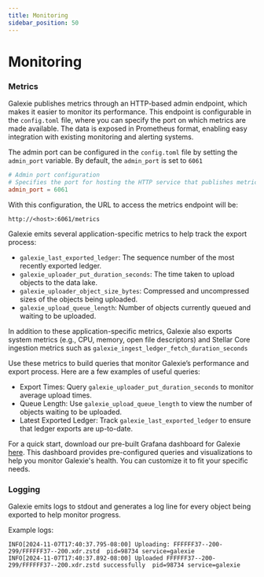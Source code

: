 ```yaml
---
title: Monitoring
sidebar_position: 50
---
```


# Monitoring

### Metrics

Galexie publishes metrics through an HTTP-based admin endpoint, which makes it easier to monitor its performance. This endpoint is configurable in the `config.toml` file, where you can specify the port on which metrics are made available. The data is exposed in Prometheus format, enabling easy integration with existing monitoring and alerting systems.

The admin port can be configured in the `config.toml` file by setting the `admin_port` variable. By default, the `admin_port` is set to `6061`

```toml
# Admin port configuration
# Specifies the port for hosting the HTTP service that publishes metrics.
admin_port = 6061
```

With this configuration, the URL to access the metrics endpoint will be:

```
http://<host>:6061/metrics
```

Galexie emits several application-specific metrics to help track the export process:

- `galexie_last_exported_ledger`: The sequence number of the most recently exported ledger.
- `galexie_uploader_put_duration_seconds`: The time taken to upload objects to the data lake.
- `galexie_uploader_object_size_bytes`: Compressed and uncompressed sizes of the objects being uploaded.
- `galexie_upload_queue_length`: Number of objects currently queued and waiting to be uploaded.

In addition to these application-specific metrics, Galexie also exports system metrics (e.g., CPU, memory, open file descriptors) and Stellar Core ingestion metrics such as `galexie_ingest_ledger_fetch_duration_seconds`

Use these metrics to build queries that monitor Galexie’s performance and export process. Here are a few examples of useful queries:

- Export Times: Query `galexie_uploader_put_duration_seconds` to monitor average upload times.
- Queue Length: Use `galexie_upload_queue_length` to view the number of objects waiting to be uploaded.
- Latest Exported Ledger: Track `galexie_last_exported_ledger` to ensure that ledger exports are up-to-date.

For a quick start, download our pre-built Grafana dashboard for Galexie [here](https://grafana.com/grafana/dashboards/22285-stellar-galexie/). This dashboard provides pre-configured queries and visualizations to help you monitor Galexie's health. You can customize it to fit your specific needs.

### Logging

Galexie emits logs to stdout and generates a log line for every object being exported to help monitor progress.

Example logs:

```
INFO[2024-11-07T17:40:37.795-08:00] Uploading: FFFFFF37--200-299/FFFFFF37--200.xdr.zstd  pid=98734 service=galexie
INFO[2024-11-07T17:40:37.892-08:00] Uploaded FFFFFF37--200-299/FFFFFF37--200.xdr.zstd successfully  pid=98734 service=galexie
```

